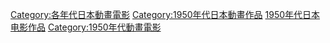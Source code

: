 {{Animanga by year category header|日本動畫電影|195|lead=no|individual=no}}
{{container category}}
[[Category:各年代日本動畫電影|Category:各年代日本動畫電影]]
[[Category:1950年代日本動畫作品|Category:1950年代日本動畫作品]]
[[Category:1950年代日本电影作品|]]
[[Category:1950年代動畫電影|Category:1950年代動畫電影]]